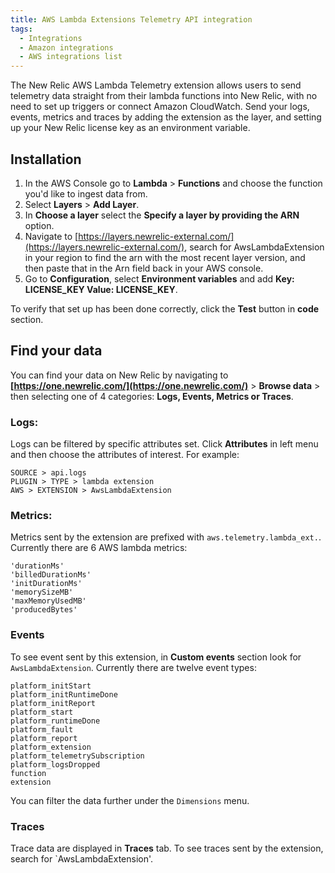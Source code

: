 ```yaml
---
title: AWS Lambda Extensions Telemetry API integration
tags:
  - Integrations
  - Amazon integrations
  - AWS integrations list
---
```


The New Relic AWS Lambda Telemetry extension allows users to send telemetry data straight from their lambda functions into New Relic, with no need to set up triggers or connect Amazon CloudWatch. Send your logs, events, metrics and traces by adding the extension as the layer, and setting up your New Relic license key as an environment variable.

## Installation


1. In the AWS Console go to **Lambda** > **Functions** and choose the function you'd like to ingest data from.
2. Select **Layers** > **Add Layer**.
3. In **Choose a layer** select the **Specify a layer by providing the ARN** option.
4. Navigate to [https://layers.newrelic-external.com/](https://layers.newrelic-external.com/), search for AwsLambdaExtension in your region to find the arn with the most recent layer version, and then paste that in the Arn field back in your AWS console. 
6. Go to **Configuration**, select **Environment variables** and add **Key: LICENSE_KEY  Value: LICENSE_KEY**. 

To verify that set up has been done correctly, click the **Test** button in **code** section. 

## Find your data

You can find your data on New Relic by navigating to **[https://one.newrelic.com/](https://one.newrelic.com/)** > **Browse data** > then selecting one of 4 categories: **Logs, Events, Metrics or Traces**.

### Logs:

Logs can be filtered by specific attributes set. Click **Attributes** in left menu and then choose the attributes of interest. For example:

```
SOURCE > api.logs
PLUGIN > TYPE > lambda extension
AWS > EXTENSION > AwsLambdaExtension
```

### Metrics:

Metrics sent by the extension are prefixed with `aws.telemetry.lambda_ext.`. Currently there are 6 AWS lambda metrics:

```
'durationMs'
'billedDurationMs'
'initDurationMs'
'memorySizeMB'
'maxMemoryUsedMB'
'producedBytes'
```

### Events

To see event sent by this extension, in **Custom events** section look for `AwsLambdaExtension`. Currently there are twelve event types:

```
platform_initStart
platform_initRuntimeDone
platform_initReport
platform_start
platform_runtimeDone
platform_fault
platform_report
platform_extension
platform_telemetrySubscription
platform_logsDropped
function
extension
```

You can filter the data further under the `Dimensions` menu.

### Traces

Trace data are displayed in **Traces** tab. To see traces sent by the extension, search for `AwsLambdaExtension'.
